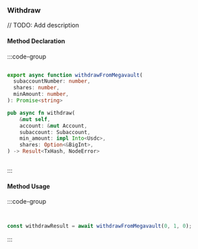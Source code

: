 ### Withdraw

// TODO: Add description

#### Method Declaration

:::code-group

```python [Python]

```

```typescript [TypeScript]
export async function withdrawFromMegavault(
  subaccountNumber: number,
  shares: number,
  minAmount: number,
): Promise<string>
```

```rust [Rust]
pub async fn withdraw(
    &mut self,
    account: &mut Account,
    subaccount: Subaccount,
    min_amount: impl Into<Usdc>,
    shares: Option<&BigInt>,
) -> Result<TxHash, NodeError>
```

```url [API]
```

:::

#### Method Usage

:::code-group

```rust [Rust]
```

```python [Python]

```

```typescript [TypeScript]
const withdrawResult = await withdrawFromMegavault(0, 1, 0);
```

:::
